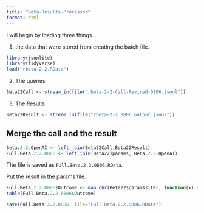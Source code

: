 ```yaml
---
title: "Beta-Results-Processor"
format: html
---
```


I will begin by loading three things.  

1. the data that were stored from creating the batch file.

```r
library(jsonlite)
library(tidyverse)
load("rbeta-2-2.RData")
```

2. The queries

```r
Beta22Call <- stream_in(file("rbeta-2-2-Call-Revised-0806.jsonl"))
```

3. The Results

```r
Beta22Result <- stream_in(file("rbeta-2-2_0806_output.jsonl"))
```

## Merge the call and the result

```r
Beta.2.2.OpenAI <- left_join(Beta22Call,Beta22Result)
Full.Beta.2.2.0806 <- left_join(Beta22$params, Beta.2.2.OpenAI)
```

The file is saved as `Full.Beta.2.2.0806.RData`.

Put the result in the params file.

```r
Full.Beta.2.2.0806$Outcome <- map_chr(Beta22$params$iter, function(x) { unlist(Beta22Result$response$body$choices[[x]][[2]][2]) })
table(Full.Beta.2.2.0806$Outcome)
```

```r
save(Full.Beta.2.2.0806, file="Full.Beta.2.2.0806.RData")
```

